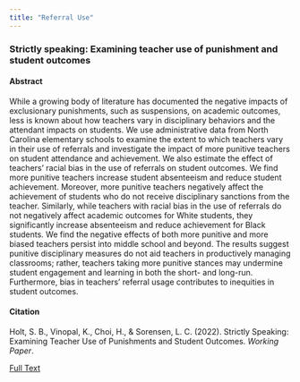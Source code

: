 ```yaml
---
title: "Referral Use"
---
```


### Strictly speaking: Examining teacher use of punishment and student outcomes

#### Abstract

While a growing body of literature has documented the negative impacts of exclusionary punishments, such as suspensions, on academic outcomes, less is known about how teachers vary in disciplinary behaviors and the attendant impacts on students. We use administrative data from North Carolina elementary schools to examine the extent to which teachers vary in their use of referrals and investigate the impact of more punitive teachers on student attendance and achievement. We also estimate the effect of teachers' racial bias in the use of referrals on student outcomes. We find more punitive teachers increase student absenteeism and reduce student achievement. Moreover, more punitive teachers negatively affect the achievement of students who do not receive disciplinary sanctions from the teacher. Similarly, while teachers with racial bias in the use of referrals do not negatively affect academic outcomes for White students, they significantly increase absenteeism and reduce achievement for Black students. We find the negative effects of both more punitive and more biased teachers persist into middle school and beyond. The results suggest punitive disciplinary measures do not aid teachers in productively managing classrooms; rather, teachers taking more punitive stances may undermine student engagement and learning in both the short- and long-run. Furthermore, bias in teachers' referral usage contributes to inequities in student outcomes.

#### Citation

Holt, S. B., Vinopal, K., Choi, H., & Sorensen, L. C. (2022). Strictly Speaking: Examining Teacher Use of Punishments and Student Outcomes. *Working Paper*.

[Full Text](HoltEtAl2022Referrals.pdf.pdf)
